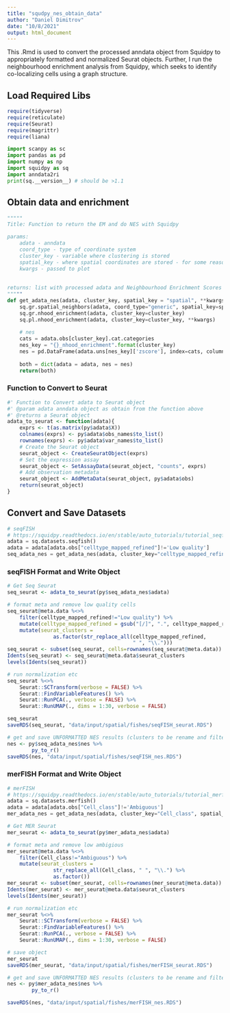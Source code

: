 ```yaml
---
title: "squdpy_nes_obtain_data"
author: "Daniel Dimitrov"
date: "10/8/2021"
output: html_document
---
```


This .Rmd is used to convert the processed anndata object from Squidpy to
appropriately formatted and normalized Seurat objects.
Further, I run the neighbourhood enrichment analysis from Squidpy, which seeks
to identify co-localizing cells using a graph structure.

## Load Required Libs
```r
require(tidyverse)
require(reticulate)
require(Seurat)
require(magrittr)
require(liana)
```

```python
import scanpy as sc
import pandas as pd
import numpy as np
import squidpy as sq
import anndata2ri
print(sq.__version__) # should be >1.1
```


## Obtain data and enrichment
```python
"""""
Title: Function to return the EM and do NES with Squidpy

params:
    adata - anndata
    coord_type - type of coordinate system
    cluster_key - variable where clustering is stored
    spatial_key - where spatial coordinates are stored - for some reason relevant for neighbourhood analysis
    kwargs - passed to plot
    
    
returns: list with processed adata and Neighbourhood Enrichment Scores (NES)
"""""
def get_adata_nes(adata, cluster_key, spatial_key = "spatial", **kwargs):
    sq.gr.spatial_neighbors(adata, coord_type="generic", spatial_key=spatial_key)
    sq.gr.nhood_enrichment(adata, cluster_key=cluster_key)
    sq.pl.nhood_enrichment(adata, cluster_key=cluster_key, **kwargs)
    
    # nes
    cats = adata.obs[cluster_key].cat.categories
    nes_key = "{}_nhood_enrichment".format(cluster_key)
    nes = pd.DataFrame(adata.uns[nes_key]['zscore'], index=cats, columns=cats)
    
    both = dict(adata = adata, nes = nes)
    return(both)
```

### Function to Convert to Seurat
```r
#' Function to Convert adata to Seurat object
#' @param adata anndata object as obtain from the function above
#' @returns a Seurat object
adata_to_seurat <- function(adata){
    exprs <- t(as.matrix(py$adata$X))
    colnames(exprs) <- py$adata$obs_names$to_list()
    rownames(exprs) <- py$adata$var_names$to_list()
    # Create the Seurat object
    seurat_object <- CreateSeuratObject(exprs)
    # Set the expression assay
    seurat_object <- SetAssayData(seurat_object, "counts", exprs)
    # Add observation metadata
    seurat_object <- AddMetaData(seurat_object, py$adata$obs)
    return(seurat_object)
}
```

## Convert and Save Datasets
```python
# seqFISH
# https://squidpy.readthedocs.io/en/stable/auto_tutorials/tutorial_seqfish.html#sphx-glr-auto-tutorials-tutorial-seqfish-py
adata = sq.datasets.seqfish()
adata = adata[adata.obs["celltype_mapped_refined"]!='Low quality']
seq_adata_nes = get_adata_nes(adata, cluster_key="celltype_mapped_refined", method="ward")
```


### seqFISH Format and Write Object
```r
# Get Seq Seurat
seq_seurat <- adata_to_seurat(py$seq_adata_nes$adata)

# format meta and remove low quality cells
seq_seurat@meta.data %<>% 
    filter(celltype_mapped_refined!="Low quality") %>%
    mutate(celltype_mapped_refined = gsub("[/]", ".", celltype_mapped_refined)) %>%
    mutate(seurat_clusters = 
               as.factor(str_replace_all(celltype_mapped_refined,
                                         " ", "\\."))) 
seq_seurat <- subset(seq_seurat, cells=rownames(seq_seurat@meta.data))
Idents(seq_seurat) <- seq_seurat@meta.data$seurat_clusters
levels(Idents(seq_seurat))

# run normalization etc
seq_seurat %<>%
    Seurat::SCTransform(verbose = FALSE) %>%
    Seurat::FindVariableFeatures() %>%
    Seurat::RunPCA(., verbose = FALSE) %>%
    Seurat::RunUMAP(., dims = 1:30, verbose = FALSE)

seq_seurat
saveRDS(seq_seurat, "data/input/spatial/fishes/seqFISH_seurat.RDS")

# get and save UNFORMATTED NES results (clusters to be rename and filtered)
nes <- py$seq_adata_nes$nes %>%
        py_to_r()
saveRDS(nes, "data/input/spatial/fishes/seqFISH_nes.RDS")
```


### merFISH Format and Write Object
```python
# merFISH
# https://squidpy.readthedocs.io/en/stable/auto_tutorials/tutorial_merfish.html#sphx-glr-auto-tutorials-tutorial-merfish-py
adata = sq.datasets.merfish()
adata = adata[adata.obs["Cell_class"]!='Ambiguous']
mer_adata_nes = get_adata_nes(adata, cluster_key="Cell_class", spatial_key="spatial3d", method="single", cmap="inferno", vmin=-50, vmax=100)
```

```r
# Get MER Seurat
mer_seurat <- adata_to_seurat(py$mer_adata_nes$adata)

# format meta and remove low ambigious
mer_seurat@meta.data %<>%
    filter(Cell_class!="Ambiguous") %>%
    mutate(seurat_clusters = 
               str_replace_all(Cell_class, " ", "\\.") %>%
               as.factor())
mer_seurat <- subset(mer_seurat, cells=rownames(mer_seurat@meta.data))
Idents(mer_seurat) <- mer_seurat@meta.data$seurat_clusters
levels(Idents(mer_seurat))

# run normalization etc
mer_seurat %<>% 
    Seurat::SCTransform(verbose = FALSE) %>%
    Seurat::FindVariableFeatures() %>%
    Seurat::RunPCA(., verbose = FALSE) %>%
    Seurat::RunUMAP(., dims = 1:30, verbose = FALSE) 

# save object
mer_seurat
saveRDS(mer_seurat, "data/input/spatial/fishes/merFISH_seurat.RDS")

# get and save UNFORMATTED NES results (clusters to be rename and filtered)
nes <- py$mer_adata_nes$nes %>%
        py_to_r()

saveRDS(nes, "data/input/spatial/fishes/merFISH_nes.RDS")
```



